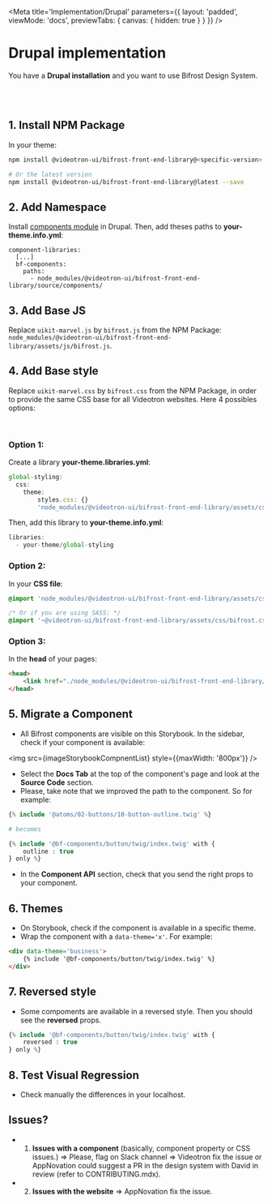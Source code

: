 
<Meta
    title='Implementation/Drupal'
    parameters={{ 
        layout: 'padded', 
        viewMode: 'docs',
        previewTabs: { canvas: { hidden: true } }
    }}
/>

# Drupal implementation
You have a **Drupal installation** and you want to use Bifrost Design System.

<br/><br/>

## 1. Install NPM Package
In your theme:

```bash
npm install @videotron-ui/bifrost-front-end-library@<specific-version> --save

# Or the latest version
npm install @videotron-ui/bifrost-front-end-library@latest --save
```


## 2. Add Namespace
Install [components module](https://www.drupal.org/project/components) in Drupal.
Then, add theses paths to **your-theme.info.yml**:
```
component-libraries:
  [...]
  bf-components:
    paths:
      - node_modules/@videotron-ui/bifrost-front-end-library/source/components/
```

## 3. Add Base JS

Replace `uikit-marvel.js` by `bifrost.js` from the NPM Package:
`node_modules/@videotron-ui/bifrost-front-end-library/assets/js/bifrost.js`.



## 4. Add Base style

Replace `uikit-marvel.css` by `bifrost.css` from the NPM Package, in order to provide the same CSS base for all Videotron websites.
Here 4 possibles options:

<br/>

### Option 1:
Create a library **your-theme.libraries.yml**:
```js
global-styling:
  css:
    theme:
        styles.css: {}
        'node_modules/@videotron-ui/bifrost-front-end-library/assets/css/bifrost.css': {}
```

Then, add this library to **your-theme.info.yml**:
```js
libraries:
  - your-theme/global-styling
```

### Option 2:
In your **CSS file**:
```css
@import 'node_modules/@videotron-ui/bifrost-front-end-library/assets/css/bifrost.css';

/* Or if you are using SASS: */
@import '~@videotron-ui/bifrost-front-end-library/assets/css/bifrost.css';
```

### Option 3:
In the **head** of your pages:
```html
<head>
    <link href="./node_modules/@videotron-ui/bifrost-front-end-library/assets/css/bifrost.css" rel='stylesheet' />
</head>
```

## 5. Migrate a Component
- All Bifrost components are visible on this Storybook. In the sidebar, check if your component is available:

<img src={imageStorybookCompnentList} style={{maxWidth: '800px'}} />

- Select the **Docs Tab** at the top of the component's page and look at the **Source Code** section.
- Please, take note that we improved the path to the component. So for example:
```php
{% include '@atoms/02-buttons/10-button-outline.twig' %}

# becomes

{% include '@bf-components/button/twig/index.twig' with {
    outline : true
} only %}
```
- In the **Component API** section, check that you send the right props to your component.


## 6. Themes
- On Storybook, check if the component is available in a specific theme.
- Wrap the component with a `data-theme='x'`. For example:
```html
<div data-theme='business'>
    {% include '@bf-components/button/twig/index.twig' %}
</div>
```


## 7. Reversed style
- Some compoments are available in a reversed style. Then you should see the **reversed** props.
```php
{% include '@bf-components/button/twig/index.twig' with {
    reversed : true
} only %}
```


## 8. Test Visual Regression
- Check manually the differences in your localhost.


## Issues?
- 1. **Issues with a component** (basically, component property or CSS issues.) 
=> Please, flag on Slack channel => Videotron fix the issue or AppNovation could suggest a PR in the design system with David in review (refer to CONTRIBUTING.mdx).
- 2. **Issues with the website** => AppNovation fix the issue.
